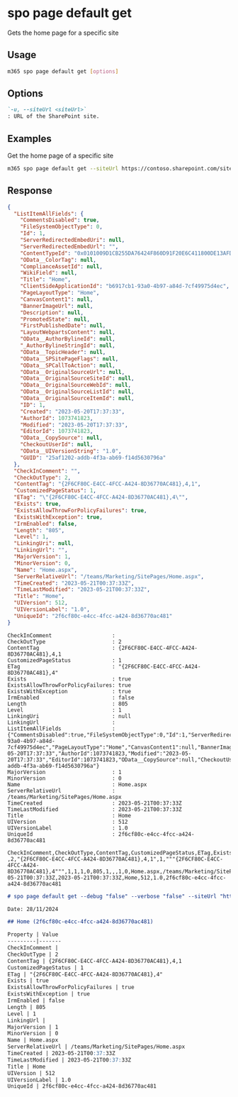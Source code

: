 
# spo page default get

Gets the home page for a specific site

## Usage

```sh
m365 spo page default get [options]
```

## Options

```md definition-list
`-u, --siteUrl <siteUrl>`
: URL of the SharePoint site.
```

<Global />

## Examples

Get the home page of a specific site

```sh
m365 spo page default get --siteUrl https://contoso.sharepoint.com/sites/Marketing
```

## Response

<Tabs>
  <TabItem value="JSON">

  ```json
  {
    "ListItemAllFields": {
      "CommentsDisabled": true,
      "FileSystemObjectType": 0,
      "Id": 1,
      "ServerRedirectedEmbedUri": null,
      "ServerRedirectedEmbedUrl": "",
      "ContentTypeId": "0x0101009D1CB255DA76424F860D91F20E6C411800DE13AFD7BD1A9847A5DEB2C981024CB6",
      "OData__ColorTag": null,
      "ComplianceAssetId": null,
      "WikiField": null,
      "Title": "Home",
      "ClientSideApplicationId": "b6917cb1-93a0-4b97-a84d-7cf49975d4ec",
      "PageLayoutType": "Home",
      "CanvasContent1": null,
      "BannerImageUrl": null,
      "Description": null,
      "PromotedState": null,
      "FirstPublishedDate": null,
      "LayoutWebpartsContent": null,
      "OData__AuthorBylineId": null,
      "_AuthorBylineStringId": null,
      "OData__TopicHeader": null,
      "OData__SPSitePageFlags": null,
      "OData__SPCallToAction": null,
      "OData__OriginalSourceUrl": null,
      "OData__OriginalSourceSiteId": null,
      "OData__OriginalSourceWebId": null,
      "OData__OriginalSourceListId": null,
      "OData__OriginalSourceItemId": null,
      "ID": 1,
      "Created": "2023-05-20T17:37:33",
      "AuthorId": 1073741823,
      "Modified": "2023-05-20T17:37:33",
      "EditorId": 1073741823,
      "OData__CopySource": null,
      "CheckoutUserId": null,
      "OData__UIVersionString": "1.0",
      "GUID": "25af1202-addb-4f3a-ab69-f14d5630796a"
    },
    "CheckInComment": "",
    "CheckOutType": 2,
    "ContentTag": "{2F6CF80C-E4CC-4FCC-A424-8D36770AC481},4,1",
    "CustomizedPageStatus": 1,
    "ETag": "\"{2F6CF80C-E4CC-4FCC-A424-8D36770AC481},4\"",
    "Exists": true,
    "ExistsAllowThrowForPolicyFailures": true,
    "ExistsWithException": true,
    "IrmEnabled": false,
    "Length": "805",
    "Level": 1,
    "LinkingUri": null,
    "LinkingUrl": "",
    "MajorVersion": 1,
    "MinorVersion": 0,
    "Name": "Home.aspx",
    "ServerRelativeUrl": "/teams/Marketing/SitePages/Home.aspx",
    "TimeCreated": "2023-05-21T00:37:33Z",
    "TimeLastModified": "2023-05-21T00:37:33Z",
    "Title": "Home",
    "UIVersion": 512,
    "UIVersionLabel": "1.0",
    "UniqueId": "2f6cf80c-e4cc-4fcc-a424-8d36770ac481"
  }
  ```

  </TabItem>
  <TabItem value="Text">

  ```text
  CheckInComment                   :
  CheckOutType                     : 2
  ContentTag                       : {2F6CF80C-E4CC-4FCC-A424-8D36770AC481},4,1
  CustomizedPageStatus             : 1
  ETag                             : "{2F6CF80C-E4CC-4FCC-A424-8D36770AC481},4"
  Exists                           : true
  ExistsAllowThrowForPolicyFailures: true
  ExistsWithException              : true
  IrmEnabled                       : false
  Length                           : 805
  Level                            : 1
  LinkingUri                       : null
  LinkingUrl                       :
  ListItemAllFields                : {"CommentsDisabled":true,"FileSystemObjectType":0,"Id":1,"ServerRedirectedEmbedUri":null,"ServerRedirectedEmbedUrl":"","ContentTypeId":"0x0101009D1CB255DA76424F860D91F20E6C411800DE13AFD7BD1A9847A5DEB2C981024CB6","OData__ColorTag":null,"ComplianceAssetId":null,"WikiField":null,"Title":"Home","ClientSideApplicationId":"b6917cb1-93a0-4b97-a84d-7cf49975d4ec","PageLayoutType":"Home","CanvasContent1":null,"BannerImageUrl":null,"Description":null,"PromotedState":null,"FirstPublishedDate":null,"LayoutWebpartsContent":null,"OData__AuthorBylineId":null,"_AuthorBylineStringId":null,"OData__TopicHeader":null,"OData__SPSitePageFlags":null,"OData__SPCallToAction":null,"OData__OriginalSourceUrl":null,"OData__OriginalSourceSiteId":null,"OData__OriginalSourceWebId":null,"OData__OriginalSourceListId":null,"OData__OriginalSourceItemId":null,"ID":1,"Created":"2023-05-20T17:37:33","AuthorId":1073741823,"Modified":"2023-05-20T17:37:33","EditorId":1073741823,"OData__CopySource":null,"CheckoutUserId":null,"OData__UIVersionString":"1.0","GUID":"25af1202-addb-4f3a-ab69-f14d5630796a"}
  MajorVersion                     : 1
  MinorVersion                     : 0
  Name                             : Home.aspx
  ServerRelativeUrl                : /teams/Marketing/SitePages/Home.aspx
  TimeCreated                      : 2023-05-21T00:37:33Z
  TimeLastModified                 : 2023-05-21T00:37:33Z
  Title                            : Home
  UIVersion                        : 512
  UIVersionLabel                   : 1.0
  UniqueId                         : 2f6cf80c-e4cc-4fcc-a424-8d36770ac481
  ```

  </TabItem>
  <TabItem value="CSV">

  ```csv
  CheckInComment,CheckOutType,ContentTag,CustomizedPageStatus,ETag,Exists,ExistsAllowThrowForPolicyFailures,ExistsWithException,IrmEnabled,Length,Level,LinkingUri,LinkingUrl,MajorVersion,MinorVersion,Name,ServerRelativeUrl,TimeCreated,TimeLastModified,Title,UIVersion,UIVersionLabel,UniqueId
  ,2,"{2F6CF80C-E4CC-4FCC-A424-8D36770AC481},4,1",1,"""{2F6CF80C-E4CC-4FCC-A424-8D36770AC481},4""",1,1,1,0,805,1,,,1,0,Home.aspx,/teams/Marketing/SitePages/Home.aspx,2023-05-21T00:37:33Z,2023-05-21T00:37:33Z,Home,512,1.0,2f6cf80c-e4cc-4fcc-a424-8d36770ac481
  ```

  </TabItem>
  <TabItem value="Markdown">

  ```md
  # spo page default get --debug "false" --verbose "false" --siteUrl "https://contoso.sharepoint.com/teams/Marketing"

  Date: 28/11/2024

  ## Home (2f6cf80c-e4cc-4fcc-a424-8d36770ac481)

  Property | Value
  ---------|-------
  CheckInComment |
  CheckOutType | 2
  ContentTag | {2F6CF80C-E4CC-4FCC-A424-8D36770AC481},4,1
  CustomizedPageStatus | 1
  ETag | "{2F6CF80C-E4CC-4FCC-A424-8D36770AC481},4"
  Exists | true
  ExistsAllowThrowForPolicyFailures | true
  ExistsWithException | true
  IrmEnabled | false
  Length | 805
  Level | 1
  LinkingUrl |
  MajorVersion | 1
  MinorVersion | 0
  Name | Home.aspx
  ServerRelativeUrl | /teams/Marketing/SitePages/Home.aspx
  TimeCreated | 2023-05-21T00:37:33Z
  TimeLastModified | 2023-05-21T00:37:33Z
  Title | Home
  UIVersion | 512
  UIVersionLabel | 1.0
  UniqueId | 2f6cf80c-e4cc-4fcc-a424-8d36770ac481
  ```

  </TabItem>
</Tabs>

